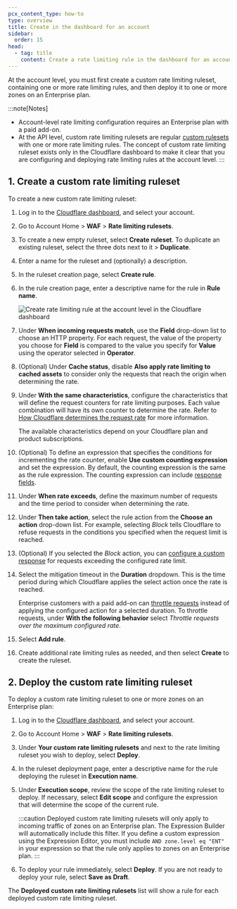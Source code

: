```yaml
---
pcx_content_type: how-to
type: overview
title: Create in the dashboard for an account
sidebar:
  order: 15
head:
  - tag: title
    content: Create a rate limiting rule in the dashboard for an account
---
```



At the account level, you must first create a custom rate limiting ruleset, containing one or more rate limiting rules, and then deploy it to one or more zones on an Enterprise plan.

:::note[Notes]

- Account-level rate limiting configuration requires an Enterprise plan with a paid add-on.
- At the API level, custom rate limiting rulesets are regular [custom rulesets](/waf/custom-rules/custom-rulesets/) with one or more rate limiting rules. The concept of custom rate limiting ruleset exists only in the Cloudflare dashboard to make it clear that you are configuring and deploying rate limiting rules at the account level.
  :::

## 1. Create a custom rate limiting ruleset

To create a new custom rate limiting ruleset:

1. Log in to the [Cloudflare dashboard](https://dash.cloudflare.com/), and select your account.

2. Go to Account Home > **WAF** > **Rate limiting rulesets**.

3. To create a new empty ruleset, select **Create ruleset**. To duplicate an existing ruleset, select the three dots next to it > **Duplicate**.

4. Enter a name for the ruleset and (optionally) a description.

5. In the ruleset creation page, select **Create rule**.

6. In the rule creation page, enter a descriptive name for the rule in **Rule name**.

   ![Create rate limiting rule at the account level in the Cloudflare dashboard](~/assets/images/waf/custom-rules/rate-limiting-create-account.png)

7. Under **When incoming requests match**, use the **Field** drop-down list to choose an HTTP property. For each request, the value of the property you choose for **Field** is compared to the value you specify for **Value** using the operator selected in **Operator**.

8. (Optional) Under **Cache status**, disable **Also apply rate limiting to cached assets** to consider only the requests that reach the origin when determining the rate.

9. Under **With the same characteristics**, configure the characteristics that will define the request counters for rate limiting purposes. Each value combination will have its own counter to determine the rate. Refer to [How Cloudflare determines the request rate](/waf/rate-limiting-rules/request-rate/) for more information.

   The available characteristics depend on your Cloudflare plan and product subscriptions.

10. (Optional) To define an expression that specifies the conditions for incrementing the rate counter, enable **Use custom counting expression** and set the expression. By default, the counting expression is the same as the rule expression. The counting expression can include [response fields](/ruleset-engine/rules-language/fields/http-request-response/).

11. Under **When rate exceeds**, define the maximum number of requests and the time period to consider when determining the rate.

12. Under **Then take action**, select the rule action from the **Choose an action** drop-down list. For example, selecting _Block_ tells Cloudflare to refuse requests in the conditions you specified when the request limit is reached.

13. (Optional) If you selected the _Block_ action, you can [configure a custom response](/waf/reference/response-for-blocked-requests/#custom-response) for requests exceeding the configured rate limit.

14. Select the mitigation timeout in the **Duration** dropdown. This is the time period during which Cloudflare applies the select action once the rate is reached.

    Enterprise customers with a paid add-on can [throttle requests](/waf/rate-limiting-rules/parameters/#with-the-following-behavior) instead of applying the configured action for a selected duration. To throttle requests, under **With the following behavior** select _Throttle requests over the maximum configured rate_.

15. Select **Add rule**.

16. Create additional rate limiting rules as needed, and then select **Create** to create the ruleset.

## 2. Deploy the custom rate limiting ruleset

To deploy a custom rate limiting ruleset to one or more zones on an Enterprise plan:

1. Log in to the [Cloudflare dashboard](https://dash.cloudflare.com/), and select your account.

2. Go to Account Home > **WAF** > **Rate limiting rulesets**.

3. Under **Your custom rate limiting rulesets** and next to the rate limiting ruleset you wish to deploy, select **Deploy**.

4. In the ruleset deployment page, enter a descriptive name for the rule deploying the ruleset in **Execution name**.

5. Under **Execution scope**, review the scope of the rate limiting ruleset to deploy. If necessary, select **Edit scope** and configure the expression that will determine the scope of the current rule.

   :::caution
   Deployed custom rate limiting rulesets will only apply to incoming traffic of zones on an Enterprise plan. The Expression Builder will automatically include this filter. If you define a custom expression using the Expression Editor, you must include `AND zone.level eq "ENT"` in your expression so that the rule only applies to zones on an Enterprise plan.
   :::

6. To deploy your rule immediately, select **Deploy**. If you are not ready to deploy your rule, select **Save as Draft**.

The **Deployed custom rate limiting rulesets** list will show a rule for each deployed custom rate limiting ruleset.
